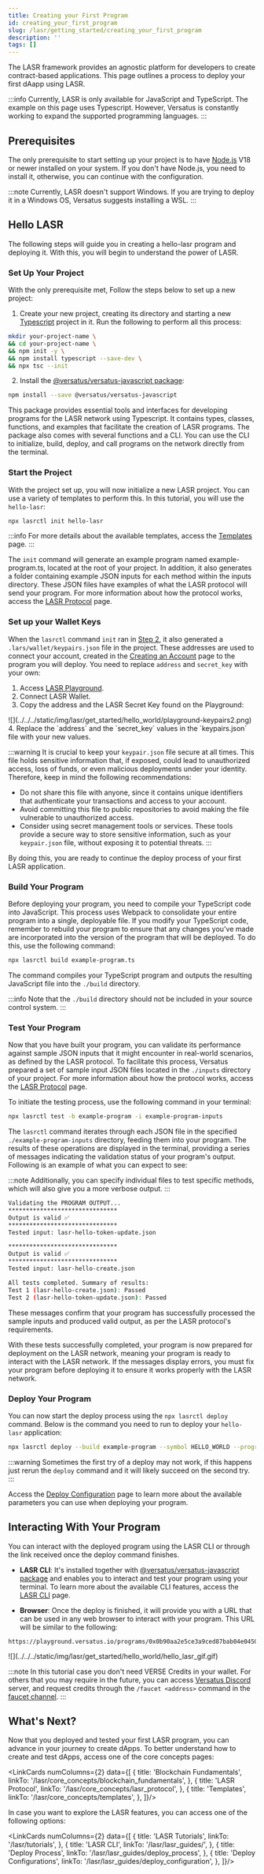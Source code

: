 ```yaml
---
title: Creating your First Program
id: creating_your_first_program
slug: /lasr/getting_started/creating_your_first_program
description: ''
tags: []
---
```



The LASR framework provides an agnostic platform for developers to create contract-based applications. This page outlines a process to deploy your first dAapp using LASR.

:::info
  Currently, LASR is only available for JavaScript and TypeScript. The example on this page uses Typescript. However, Versatus is constantly working to expand the supported programming languages.
:::

## Prerequisites

The only prerequisite to start setting up your project is to have [Node.js](https://nodejs.org/docs/latest/api/synopsis.html) V18 or newer installed on your system. If you don't have Node.js, you need to install it, otherwise, you can continue with the configuration.

:::note
Currently, LASR doesn't support Windows. If you are trying to deploy it in a Windows OS, Versatus suggests installing a WSL.
:::

## Hello LASR

The following steps will guide you in creating a hello-lasr program and deploying it. With this, you will begin to understand the power of LASR.

<Steps>

### Set Up Your Project

With the only prerequisite met, Follow the steps below to set up a new project:

1. Create your new project, creating its directory and starting a new [Typescript](https://www.typescriptlang.org/docs/) project in it. Run the following to perform all this process:

```bash copy
mkdir your-project-name \
&& cd your-project-name \
&& npm init -y \
&& npm install typescript --save-dev \
&& npx tsc --init
```

2. Install the [@versatus/versatus-javascript package](https://www.npmjs.com/package/@versatus/versatus-javascript): 

```bash copy
npm install --save @versatus/versatus-javascript
```

This package provides essential tools and interfaces for developing programs for the LASR network using Typescript. It contains types, classes, functions, and examples that facilitate the creation of LASR programs. The package also comes with several functions and a CLI. You can use the CLI to initialize, build, deploy, and call programs on the network directly from the terminal.

### Start the Project

With the project set up, you will now initialize a new LASR project. You can use a variety of templates to perform this. In this tutorial, you will use the `hello-lasr`:

```bash copy
npx lasrctl init hello-lasr
```

:::info
For more details about the available templates, access the [Templates](/lasr/core_concepts/templates) page. 
:::

The `init` command will generate an example program named example-program.ts, located at the root of your project. In addition, it also generates a folder containing example JSON inputs for each method within the inputs directory. These JSON files have examples of what the LASR protocol will send your program. For more information about how the protocol works, access the [LASR Protocol](/lasr/core_concepts/lasr_protocol) page.

### Set up your Wallet Keys

When the `lasrctl` command `init` ran in [Step 2](#start-the-project), it also generated a `.lars/wallet/keypairs.json` file in the project. These addresses are used to connect your account, created in the [Creating an Account](/lasr/getting_started/creating_an_account) page to the program you will deploy. You need to replace `address` and `secret_key` with your own:

1. Access [LASR Playground](http://faucet.versatus.io/).
2. Connect LASR Wallet.
3. Copy the address and the LASR Secret Key found on the Playground:
<MediaWrapper>
![](../../../static/img/lasr/get_started/hello_world/playground-keypairs2.png)
</MediaWrapper>
4. Replace the `address` and the `secret_key` values in the `keypairs.json` file with your new values.

:::warning
  It is crucial to keep your `keypair.json` file secure at all times. This file holds sensitive information that, if exposed, could lead to unauthorized access, loss of funds, or even malicious deployments under your identity. 
  Therefore, keep in mind the following recommendations:

  - Do not share this file with anyone, since it contains unique identifiers that authenticate your transactions and access to your account.
  - Avoid committing this file to public repositories to avoid making the file vulnerable to unauthorized access.
  - Consider using secret management tools or services. These tools provide a secure way to store sensitive information, such as your `keypair.json` file, without exposing it to potential threats.
:::

By doing this, you are ready to continue the deploy process of your first LASR application.

### Build Your Program

Before deploying your program, you need to compile your TypeScript code into JavaScript. This process uses Webpack to consolidate your entire program into a single, deployable file. If you modify your TypeScript code, remember to rebuild your program to ensure that any changes you've made are incorporated into the version of the program that will be deployed. To do this, use the following command:

```bash copy
npx lasrctl build example-program.ts
```

The command compiles your TypeScript program and outputs the resulting JavaScript file into the `./build` directory.

:::info
  Note that the `./build` directory should not be included in your source control system.
:::

### Test Your Program

Now that you have built your program, you can validate its performance against sample JSON inputs that it might encounter in real-world scenarios, as defined by the LASR protocol. To facilitate this process, Versatus prepared a set of sample input JSON files located in the `./inputs` directory of your project. For more information about how the protocol works, access the [LASR Protocol](/lasr/core_concepts/lasr_protocol) page.

To initiate the testing process, use the following command in your terminal:

```bash copy
npx lasrctl test -b example-program -i example-program-inputs
```

The `lasrctl` command iterates through each JSON file in the specified `./example-program-inputs` directory, feeding them into your program. The results of these operations are displayed in the terminal, providing a series of messages indicating the validation status of your program's output. Following is an example of what you can expect to see:

:::note
Additionally, you can specify individual files to test specific methods, which will also give you a more verbose output.
:::

```bash
Validating the PROGRAM OUTPUT...
*******************************
Output is valid ✅ 
*******************************
Tested input: lasr-hello-token-update.json

*******************************
Output is valid ✅ 
*******************************
Tested input: lasr-hello-create.json

All tests completed. Summary of results:
Test 1 (lasr-hello-create.json): Passed
Test 2 (lasr-hello-token-update.json): Passed
```

These messages confirm that your program has successfully processed the sample inputs and produced valid output, as per the LASR protocol's requirements.

With these tests successfully completed, your program is now prepared for deployment on the LASR network, meaning your program is ready to interact with the LASR network. If the messages display errors, you must fix your program before deploying it to ensure it works properly with the LASR network.

### Deploy Your Program

You can now start the deploy process using the `npx lasrctl deploy` command. Below is the command you need to run to deploy your `hello-lasr` application:

```bash copy
npx lasrctl deploy --build example-program --symbol HELLO_WORLD --programName MY_FIRST_PROGRAM
```

:::warning
  Sometimes the first try of a deploy may not work, if this happens just rerun the `deploy` command and it will likely succeed on the second try.
:::

Access the [Deploy Configuration](/lasr/lasr_guides/deploy_configuration) page to learn more about the available parameters you can use when deploying your program.

</Steps>

## Interacting With Your Program

You can interact with the deployed program using the LASR CLI or through the link received once the deploy command finishes. 

- **LASR CLI**: It's installed together with  [@versatus/versatus-javascript package](https://www.npmjs.com/package/@versatus/versatus-javascript) and enables you to interact and test your program using your terminal. To learn more about the available CLI features, access the [LASR CLI](/lasr/lasr_guides/cli) page.

- **Browser**: Once the deploy is finished, it will  provide you with a URL that can be used in any web browser to interact with your program. This URL will be similar to the following:

```
https://playground.versatus.io/programs/0x0b90aa2e5ce3a9ced87bab04e04508879c8190b7
```
<MediaWrapper>
![](../../../static/img/lasr/get_started/hello_world/hello_lasr_gif.gif)
</MediaWrapper>

:::note
  In this tutorial case you don't need VERSE Credits in your wallet. For others that you may require in the future, you can access [Versatus Discord](https://discord.com/invite/versatus) server, and request credits through the `/faucet <address>` command in the [faucet channel](https://discord.com/channels/1034112774789414963/1228424731955433493).
:::

## What's Next?

Now that you deployed and tested your first LASR program, you can advance in your journey to create dApps. To better understand how to create and test dApps, access one of the core concepts pages:

<LinkCards numColumns={2} data={[
  { 
    title: 'Blockchain Fundamentals',
    linkTo: '/lasr/core_concepts/blockchain_fundamentals',
  },
  { 
    title: 'LASR Protocol',
    linkTo: '/lasr/core_concepts/lasr_protocol',
  },
  { 
    title: 'Templates',
    linkTo: '/lasr/core_concepts/templates',
  },
]}/>

In case you want to explore the LASR features, you can access one of the following options:

<LinkCards numColumns={2} data={[
  { 
    title: 'LASR Tutorials',
    linkTo: '/lasr/tutorials',
  },
  { 
    title: 'LASR CLI',
    linkTo: '/lasr/lasr_guides/',
  },
  { 
    title: 'Deploy Process',
    linkTo: '/lasr/lasr_guides/deploy_process',
  },
  { 
    title: 'Deploy Configurations',
    linkTo: '/lasr/lasr_guides/deploy_configuration',
  },
]}/>